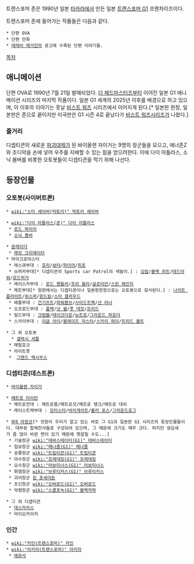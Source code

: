 트랜스포머 존은 1990년 일본 [[타카라]]에서 만든 일본 [[트랜스포머 G1]] 프랜차이즈이다.

트랜스포머 존에 들어가는 작품들은 다음과 같다.

 * 단편 OVA
 * 단편 만화
 * [[테레비 매거진]]의 광고에 수록된 단편 이야기들.


[[목차]]

== 애니메이션 ==
단편 OVA로 1990년 7월 21일 발매되었다. [[더 헤드마스터즈]]부터 이어진 일본 G1 애니메이션 시리즈의 마지막 작품이다. 일본 G1 세계의 2025년 이후를 배경으로 하고 있으며, 이 이후의 이야기는 훗날 [[비스트 워즈]] 시리즈에서 이어지게 된다.[* 일본판 한정, 일본판은 존으로 끝이지만 미국판은 G1 시즌 4로 끝났다가 [[비스트 워즈]]시리즈가 나왔다.]

=== 줄거리 ===
디셉티콘의 새로운 [[파괴대제]]가 된 바이올렌 자이거는 9명의 장군들을 모으고, 에너존Z와 조디악을 손에 넣어 우주를 지배할 수 있는 힘을 얻으려한다. 이에 다이 아틀라스, 소닉 봄버를 비롯한 오토봇들이 디셉티콘을 막기 위해 나선다.

== 등장인물 ==
=== 오토봇(사이버트론) ===
 * [[wiki:"스타 세이버(빅토리)" 빅토리 세이버]]

 * [[wiki:"다이 아틀라스(존)" 다이 아틀라스]]
  * [[로드 파이어]]
  * [[소닉 봄버]]

 * [[문레이더]]
  * [[레빗 크리에이터]]
 * 마이크로마스터
  * 레스큐부대 : [[호리]]/[[보터]]/[[파이어]]/[[피포]]
  * 슈퍼카부대[* 디셉티콘의 Sports car Patrol의 색놀이.] : [[깅엄]]/[[블랙 히트]]/[[데드아워]]/[[로드허거]]
  * 레이스카부대 : [[로드 핸들러]]/[[프리 윌러]]/[[글로리안]]/[[스핀 체인지]]
  * 제트부대[* 원판에서는 디셉티콘이나 일본판한정으로는 오토봇으로 묘사된다.] : [[나이트 플라이트]]/[[위스퍼]]/[[윈드림]]/[[스타 클라우드]]
  * 배틀부대 : [[건기프트]]/[[파워봄브]]/[[사이드트랙]]/[[선 러너]]
  * 오프로드부대 : [[플랙]]/[[넛 쉘]]/[[풋 데모]]/[[프리드]]
  * 빌드부대 : [[크럼블]]/[[테이크다운]]/[[뉴트로]]/[[그라운드 파운더]]
  * 스카이부대 : [[이글 아이]]/[[블레이즈 마스터]]/[[스카이 하이]]/[[트리드 볼트]]

 * 그 외 오토봇
   * [[갤럭시 셔틀]]
  * 메탈호크 
  * 라이트풋
  *  [[그랜드 맥시무스]]

=== 디셉티콘(데스트론) ===
 * [[바이올렌 자이거]]

 * [[메트로 타이탄]]
  * 메트로전대 : 메트로봄/메트로샷/메트로 탱크/메트로 대쉬
  * 레이스트랙부대 : [[모터스타]]/[[바리게이트]]/[[롤러 포스]]/[[그라운드호그]]

 * [[9대 마장군]][* 전원이 우리가 알고 있는 바로 그 G1과 일본판 G1 시리즈의 등장인물들이다. 대부분 합체전사들로 구성되어 있으며, 그 때문에 크기도 매우 크다. 하지만 생김새가 좀 많이 바뀐 면이 있기 때문에 헷갈릴 수도...]
  * 기술장군 [[wiki:"데바스테이터(G1)" 데바스테이터]]
  * 첩보장군 [[wiki:"메나졸(G1)" 메나졸]]
  * 공룡장군 [[wiki:"트립티콘(G1)" 트립티콘]]
  * 야수장군 [[wiki:"프레데킹(G1)" 프레데킹]]
  * 요수장군 [[wiki:"어보미너스(G1)" 어보미너스]]
  * 화염장군 [[wiki:"브루티커스(G1)" 브루티커스]]
  * 괴어장군 [[킹 포세이돈]]
  * 초신장군 [[wiki:"오버로드(G1)" 오버로드]]
  * 악령장군 [[wiki:"스콜포녹(G1)" 블랙자락]]

 * 그 외 디셉티콘
  * [[데스자라스]]
  * 라이오카이저

=== 인간 ===
 * [[wiki:"카인(트랜스포머)" 카인]]
 * [[wiki:"아키라(트랜스포머)" 아키라]]
  * [[에뮤사]]
